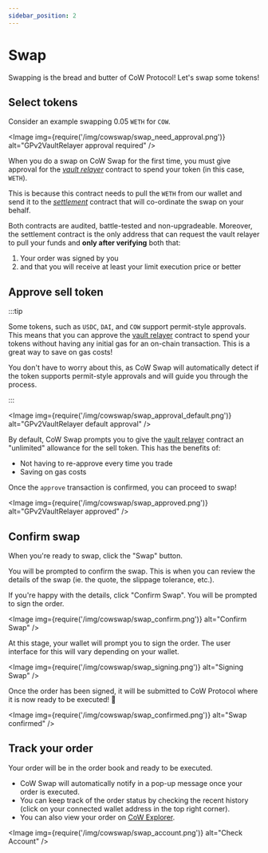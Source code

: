 ```yaml
---
sidebar_position: 2
---
```



# Swap

Swapping is the bread and butter of CoW Protocol! Let's swap some tokens!

## Select tokens

Consider an example swapping 0.05 `WETH` for `COW`.

<Image img={require('/img/cowswap/swap_need_approval.png')} alt="GPv2VaultRelayer approval required" />

When you do a swap on CoW Swap for the first time, you must give approval for the [_vault relayer_](/cow-protocol/reference/contracts/core/vault-relayer) contract to spend your token (in this case, `WETH`). 

This is because this contract needs to pull the `WETH` from our wallet and send it to the [_settlement_](/cow-protocol/reference/contracts/core/settlement) contract that will co-ordinate the swap on your behalf.

Both contracts are audited, battle-tested and non-upgradeable. 
Moreover, the settlement contract is the only address that can request the vault relayer to pull your funds and **only after verifying** both that:
1. Your order was signed by you
2. and that you will receive at least your limit execution price or better

## Approve sell token

:::tip

Some tokens, such as `USDC`, `DAI`, and `COW` support permit-style approvals. This means that you can approve the [vault relayer](/cow-protocol/reference/contracts/core/vault-relayer) contract to spend your tokens without having any initial gas for an on-chain transaction. This is a great way to save on gas costs!

You don't have to worry about this, as CoW Swap will automatically detect if the token supports permit-style approvals and will guide you through the process.

:::

<Image img={require('/img/cowswap/swap_approval_default.png')} alt="GPv2VaultRelayer default approval" />

By default, CoW Swap prompts you to give the [vault relayer](/cow-protocol/reference/contracts/core/vault-relayer) contract an "unlimited" allowance for the sell token.
This has the benefits of:

- Not having to re-approve every time you trade
- Saving on gas costs

<TokenApprovalWarning spender="GPv2VaultRelayer" />

Once the `approve` transaction is confirmed, you can proceed to swap!

<Image img={require('/img/cowswap/swap_approved.png')} alt="GPv2VaultRelayer approved" />

## Confirm swap

When you're ready to swap, click the "Swap" button. 

You will be prompted to confirm the swap. This is when you can review the details of the swap (ie. the quote, the slippage tolerance, etc.).

If you're happy with the details, click "Confirm Swap". You will be prompted to sign the order.

<ReceiverAndOrderWarning />

<Image img={require('/img/cowswap/swap_confirm.png')} alt="Confirm Swap" />

At this stage, your wallet will prompt you to sign the order. The user interface for this will vary depending on your wallet.

<Image img={require('/img/cowswap/swap_signing.png')} alt="Signing Swap" />

Once the order has been signed, it will be submitted to CoW Protocol where it is now ready to be executed! 🎉

<Image img={require('/img/cowswap/swap_confirmed.png')} alt="Swap confirmed" />

## Track your order
Your order will be in the order book and ready to be executed.

* CoW Swap will automatically notify in a pop-up message once your order is executed.
* You can keep track of the order status by checking the recent history (click on your connected wallet address in the top right corner).
* You can also view your order on [CoW Explorer](/cow-protocol/tutorials/cow-explorer).

<Image img={require('/img/cowswap/swap_account.png')} alt="Check Account" />